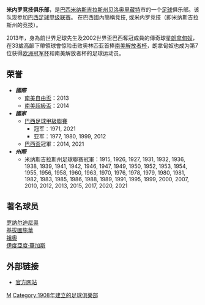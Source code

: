 {{noteTA
|G1=Football
|T=zh-hans:米内罗竞技俱乐部;zh-tw:米內羅競技俱樂部;zh-hk:明尼路體育會;
|1=zh-hans:米内罗;zh-tw:米內羅;zh-hk:明尼路;
|2=zh-hans:米内罗竞技俱乐部;zh-tw:米內羅競技俱樂部;zh-hk:明尼路體育會;
|3=zh-hans:罗纳尔迪尼奥;zh-tw:羅納迪諾;zh-hk:朗拿甸奴;
}}

{{Football club infobox
| clubname   = 明尼路<br>Atlético Mineiro
| image      = [[File:Atletico_mineiro_galo.png|180px]]
| fullname   = 米内罗竞技俱乐部
| nickname   = ''Galo'' (Rooster)
| founded    = 1908年3月25日
| ground     = [[米内罗体育场|米内罗体育场]]
| capacity = 61,846<ref>https://conteudo.cbf.com.br/cdn/201601/20160122182359_0.pdf</ref>
| chairman   = 丹尼尔·内波穆塞诺
| manager    = [[库卡_(足球教练)|库卡]]
| mgrtitle   = 主教練
| league     = [[巴西足球甲級聯賽|巴西足球甲級聯賽]]
| season     = 2021
| position   = 巴甲，第 1 位
| website    = http://www.atletico.com.br
|pattern_la1=_atleticomg13h
|pattern_b1=_atleticomg13h
|pattern_ra1=_atleticomg13h
|leftarm1=000000
|body1=FFFFFF
|rightarm1=000000
|shorts1=000000
|socks1=FFFFFF
|pattern_la2=_atleticomg13a
|pattern_b2=_atleticomg13a
|pattern_ra2=_atleticomg13a
|leftarm2=FFFFFF
|body2=FFFFFF
|rightarm2=FFFFFF
|shorts2=FFFFFF
|socks2=000000
|American=true
}}
'''米内罗竞技俱乐部'''，是[[巴西|巴西]][[米纳斯吉拉斯州|米纳斯吉拉斯州]][[贝洛奥里藏特|贝洛奥里藏特]]市的一个[[足球|足球]]俱乐部。该队现参加[[巴西足球甲级联赛|巴西足球甲级联赛]]。 在巴西國內簡稱竞技, 或米内罗竞技（即米纳斯吉拉斯州的竞技）。

2013年，身為前世界足球先生及2002世界盃巴西奪冠成員的傳奇球星[[朗拿甸奴|朗拿甸奴]]，在33歲高齡下帶領球會惊险击败奥林匹亚首捧[[南美解放者杯|南美解放者杯]]，朗拿甸奴也成为第7位获得[[欧洲冠军杯|欧洲冠军杯]]和南美解放者杯的足球运动员。

== 荣誉 ==
* '''''國際'''''
**[[南美自由盃|南美自由盃]]：2013
** [[南美超級盃|南美超級盃]]：2014
* '''''國家'''''
**[[巴西足球甲級聯賽|巴西足球甲級聯賽]]
***冠军：1971, 2021
***亚军：1977, 1980, 1999, 2012
** [[巴西盃|巴西盃]]冠軍：2014, 2021
* '''''州際'''''
**米纳斯吉拉斯州足球聯赛冠軍：1915, 1926, 1927, 1931, 1932, 1936, 1938, 1939, 1941, 1942, 1946, 1947, 1949, 1950, 1952, 1953, 1954, 1955, 1956, 1958, 1960, 1963, 1970, 1976, 1978, 1979, 1980, 1981, 1982, 1983, 1985, 1986, 1988, 1989, 1991, 1995, 1999, 2000, 2007, 2010, 2012, 2013, 2015, 2017, 2020, 2021

==著名球员==
[[罗纳尔迪尼奥|罗纳尔迪尼奥]]<br>
[[基拔圖施華|基拔圖施華]]<br>
[[祖奧|祖奧]]<br>
[[伊度亞度·華加斯|伊度亞度·華加斯]]

== 外部链接 ==
* [http://www.atletico.com.br 官方网站]

{{巴甲}}

[[Category:巴西足球俱乐部|M]]
[[Category:1908年建立的足球俱樂部|Category:1908年建立的足球俱樂部]]